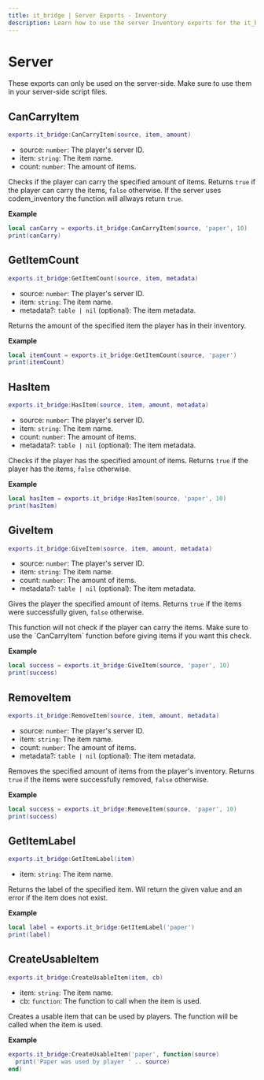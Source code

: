 ```yaml
---
title: it_bridge | Server Exports - Inventory
description: Learn how to use the server Inventory exports for the it_bridge resource.
---
```



# Server
<Callout type="warning">
  These exports can only be used on the server-side. Make sure to use them in your server-side script files.
</Callout>

## CanCarryItem
```lua
exports.it_bridge:CanCarryItem(source, item, amount)
```
- source: `number`: The player's server ID.
- item: `string`: The item name.
- count: `number`: The amount of items.

Checks if the player can carry the specified amount of items. Returns `true` if the player can carry the items, `false` otherwise.
If the server uses codem_inventory the function will allways return `true`.

**Example**
```lua
local canCarry = exports.it_bridge:CanCarryItem(source, 'paper', 10)
print(canCarry)
```

## GetItemCount
```lua
exports.it_bridge:GetItemCount(source, item, metadata)
```
- source: `number`: The player's server ID.
- item: `string`: The item name.
- metadata?: `table | nil` (optional): The item metadata.

Returns the amount of the specified item the player has in their inventory.

**Example**
```lua
local itemCount = exports.it_bridge:GetItemCount(source, 'paper')
print(itemCount)
```

## HasItem
```lua
exports.it_bridge:HasItem(source, item, amount, metadata)
```
- source: `number`: The player's server ID.
- item: `string`: The item name.
- count: `number`: The amount of items.
- metadata?: `table | nil` (optional): The item metadata.

Checks if the player has the specified amount of items. Returns `true` if the player has the items, `false` otherwise.

**Example**
```lua
local hasItem = exports.it_bridge:HasItem(source, 'paper', 10)
print(hasItem)
```

## GiveItem
```lua
exports.it_bridge:GiveItem(source, item, amount, metadata)
```
- source: `number`: The player's server ID.
- item: `string`: The item name.
- count: `number`: The amount of items.
- metadata?: `table | nil` (optional): The item metadata.

Gives the player the specified amount of items. Returns `true` if the items were successfully given, `false` otherwise.

<Callout type="warning">
  This function will not check if the player can carry the items. Make sure to use the `CanCarryItem` function before giving items if you want this check.
</Callout>

**Example**
```lua
local success = exports.it_bridge:GiveItem(source, 'paper', 10)
print(success)
```

## RemoveItem
```lua
exports.it_bridge:RemoveItem(source, item, amount, metadata)
```
- source: `number`: The player's server ID.
- item: `string`: The item name.
- count: `number`: The amount of items.
- metadata?: `table | nil` (optional): The item metadata.

Removes the specified amount of items from the player's inventory. Returns `true` if the items were successfully removed, `false` otherwise.

**Example**
```lua
local success = exports.it_bridge:RemoveItem(source, 'paper', 10)
print(success)
```

## GetItemLabel
```lua
exports.it_bridge:GetItemLabel(item)
```
- item: `string`: The item name.

Returns the label of the specified item. Wil return the given value and an error if the item does not exist.

**Example**
```lua
local label = exports.it_bridge:GetItemLabel('paper')
print(label)
```

## CreateUsableItem
```lua
exports.it_bridge:CreateUsableItem(item, cb)
```
- item: `string`: The item name.
- cb: `function`: The function to call when the item is used.

Creates a usable item that can be used by players. The function will be called when the item is used.

**Example**
```lua
exports.it_bridge:CreateUsableItem('paper', function(source)
  print('Paper was used by player ' .. source)
end)
```